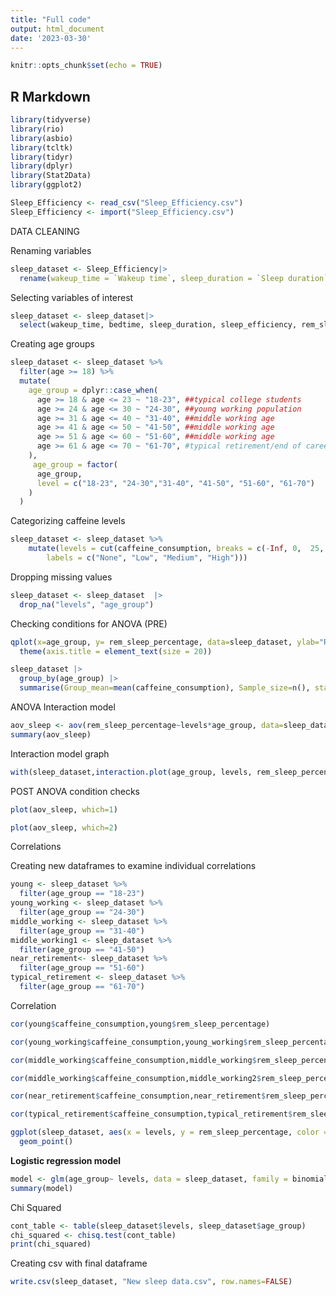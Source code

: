 ```yaml
---
title: "Full code"
output: html_document
date: '2023-03-30'
---
```


```r
knitr::opts_chunk$set(echo = TRUE)
```

## R Markdown

```r
library(tidyverse)
library(rio)
library(asbio)
library(tcltk)
library(tidyr)
library(dplyr)
library(Stat2Data)
library(ggplot2)
```

```r
Sleep_Efficiency <- read_csv("Sleep_Efficiency.csv")
Sleep_Efficiency <- import("Sleep_Efficiency.csv")
```

DATA CLEANING

Renaming variables

```r
sleep_dataset <- Sleep_Efficiency|>
  rename(wakeup_time = `Wakeup time`, sleep_duration = `Sleep duration`, sleep_efficiency = `Sleep efficiency`, rem_sleep_percentage = `REM sleep percentage`, caffeine_consumption = `Caffeine consumption`, age = Age, bedtime = Bedtime)
```

Selecting variables of interest

```r
sleep_dataset <- sleep_dataset|>
  select(wakeup_time, bedtime, sleep_duration, sleep_efficiency, rem_sleep_percentage, caffeine_consumption, age)

```

Creating age groups

```r
sleep_dataset <- sleep_dataset %>% 
  filter(age >= 18) %>%
  mutate(
    age_group = dplyr::case_when(
      age >= 18 & age <= 23 ~ "18-23", ##typical college students 
      age >= 24 & age <= 30 ~ "24-30", ##young working population 
      age >= 31 & age <= 40 ~ "31-40", ##middle working age  
      age >= 41 & age <= 50 ~ "41-50", ##middle working age 
      age >= 51 & age <= 60 ~ "51-60", ##middle working age 
      age >= 61 & age <= 70 ~ "61-70", #typical retirement/end of career phase 
    ),
     age_group = factor(
      age_group,
      level = c("18-23", "24-30","31-40", "41-50", "51-60", "61-70")
    )
  )
```

Categorizing caffeine levels

```r
sleep_dataset <- sleep_dataset %>%
    mutate(levels = cut(caffeine_consumption, breaks = c(-Inf, 0,  25, 50, 75),
        labels = c("None", "Low", "Medium", "High")))
```

Dropping missing values

```r
sleep_dataset <- sleep_dataset  |>
  drop_na("levels", "age_group")
```

Checking conditions for ANOVA (PRE)

```r
qplot(x=age_group, y= rem_sleep_percentage, data=sleep_dataset, ylab="REM Sleep percentage", geom="boxplot") +
  theme(axis.title = element_text(size = 20))
```

```r
sleep_dataset |>
  group_by(age_group) |>
  summarise(Group_mean=mean(caffeine_consumption), Sample_size=n(), standard_dev=sd(caffeine_consumption))
```

ANOVA Interaction model

```r
aov_sleep <- aov(rem_sleep_percentage~levels*age_group, data=sleep_dataset)
summary(aov_sleep)
```

Interaction model graph

```r
with(sleep_dataset,interaction.plot(age_group, levels, rem_sleep_percentage))
```

POST ANOVA condition checks

```r
plot(aov_sleep, which=1)
```

```r
plot(aov_sleep, which=2)
```

Correlations

Creating new dataframes to examine individual correlations

```r
young <- sleep_dataset %>%
  filter(age_group == "18-23")
young_working <- sleep_dataset %>%
  filter(age_group == "24-30")
middle_working <- sleep_dataset %>%
  filter(age_group == "31-40")
middle_working1 <- sleep_dataset %>%
  filter(age_group == "41-50")
near_retirement<- sleep_dataset %>%
  filter(age_group == "51-60")
typical_retirement <- sleep_dataset %>%
  filter(age_group == "61-70")
```

Correlation

```r
cor(young$caffeine_consumption,young$rem_sleep_percentage)
```

```r
cor(young_working$caffeine_consumption,young_working$rem_sleep_percentage)
```

```r
cor(middle_working$caffeine_consumption,middle_working$rem_sleep_percentage)
```

```r
cor(middle_working$caffeine_consumption,middle_working2$rem_sleep_percentage)
```

```r
cor(near_retirement$caffeine_consumption,near_retirement$rem_sleep_percentage)
```

```r
cor(typical_retirement$caffeine_consumption,typical_retirement$rem_sleep_percentage)
```

```r
ggplot(sleep_dataset, aes(x = levels, y = rem_sleep_percentage, color = age_group)) +
  geom_point() 
```

**Logistic regression model**

```r
model <- glm(age_group~ levels, data = sleep_dataset, family = binomial)
summary(model)
```

Chi Squared

```r
cont_table <- table(sleep_dataset$levels, sleep_dataset$age_group)
chi_squared <- chisq.test(cont_table)
print(chi_squared)
```

Creating csv with final dataframe

```r
write.csv(sleep_dataset, "New sleep data.csv", row.names=FALSE)
```
